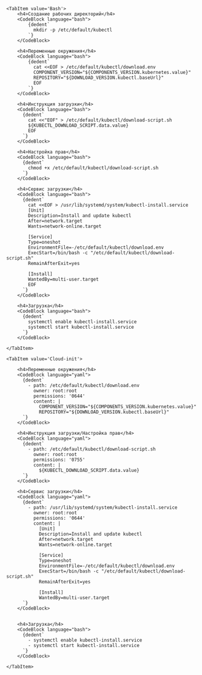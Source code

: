 


<Tabs groupId="install-type">

    <TabItem value='Bash'>
        <h4>Создание рабочих директорий</h4>
        <CodeBlock language="bash">
            {dedent`
              mkdir -p /etc/default/kubectl
            `}
        </CodeBlock>

        <h4>Переменные окружения</h4>
        <CodeBlock language="bash">
            {dedent`
              cat <<EOF > /etc/default/kubectl/download.env
              COMPONENT_VERSION="${COMPONENTS_VERSION.kubernetes.value}"
              REPOSITORY="${DOWNLOAD_VERSION.kubectl.baseUrl}"
              EOF
            `}
        </CodeBlock>

        <h4>Инструкция загрузки</h4>
        <CodeBlock language="bash">
          {dedent`
            cat <<"EOF" > /etc/default/kubectl/download-script.sh
            ${KUBECTL_DOWNLOAD_SCRIPT.data.value}
            EOF
          `}
        </CodeBlock>

        <h4>Настройка прав</h4>
        <CodeBlock language="bash">
          {dedent`
            chmod +x /etc/default/kubectl/download-script.sh
          `}
        </CodeBlock>

        <h4>Сервис загрузки</h4>
        <CodeBlock language="bash">
          {dedent`
            cat <<EOF > /usr/lib/systemd/system/kubectl-install.service
            [Unit]
            Description=Install and update kubectl
            After=network.target
            Wants=network-online.target

            [Service]
            Type=oneshot
            EnvironmentFile=-/etc/default/kubectl/download.env
            ExecStart=/bin/bash -c "/etc/default/kubectl/download-script.sh"
            RemainAfterExit=yes

            [Install]
            WantedBy=multi-user.target
            EOF
          `}
        </CodeBlock>

        <h4>Загрузка</h4>
        <CodeBlock language="bash">
          {dedent`
            systemctl enable kubectl-install.service
            systemctl start kubectl-install.service
          `}
        </CodeBlock>

    </TabItem>

    <TabItem value='Cloud-init'>

        <h4>Переменные окружения</h4>
        <CodeBlock language="yaml">
          {dedent`
            - path: /etc/default/kubectl/download.env
              owner: root:root
              permissions: '0644'
              content: |
                COMPONENT_VERSION="${COMPONENTS_VERSION.kubernetes.value}"
                REPOSITORY="${DOWNLOAD_VERSION.kubectl.baseUrl}"
          `}
        </CodeBlock>

        <h4>Инструкция загрузки/Настройка прав</h4>
        <CodeBlock language="yaml">
          {dedent`
            - path: /etc/default/kubectl/download-script.sh
              owner: root:root
              permissions: '0755'
              content: |
                ${KUBECTL_DOWNLOAD_SCRIPT.data.value}
          `}
        </CodeBlock>

        <h4>Сервис загрузки</h4>
        <CodeBlock language="yaml">
          {dedent`
            - path: /usr/lib/systemd/system/kubectl-install.service
              owner: root:root
              permissions: '0644'
              content: |
                [Unit]
                Description=Install and update kubectl
                After=network.target
                Wants=network-online.target

                [Service]
                Type=oneshot
                EnvironmentFile=-/etc/default/kubectl/download.env
                ExecStart=/bin/bash -c "/etc/default/kubectl/download-script.sh"
                RemainAfterExit=yes

                [Install]
                WantedBy=multi-user.target
          `}
        </CodeBlock>


        <h4>Загрузка</h4>
        <CodeBlock language="bash">
          {dedent`
            - systemctl enable kubectl-install.service
            - systemctl start kubectl-install.service
          `}
        </CodeBlock>

    </TabItem>

</Tabs>

